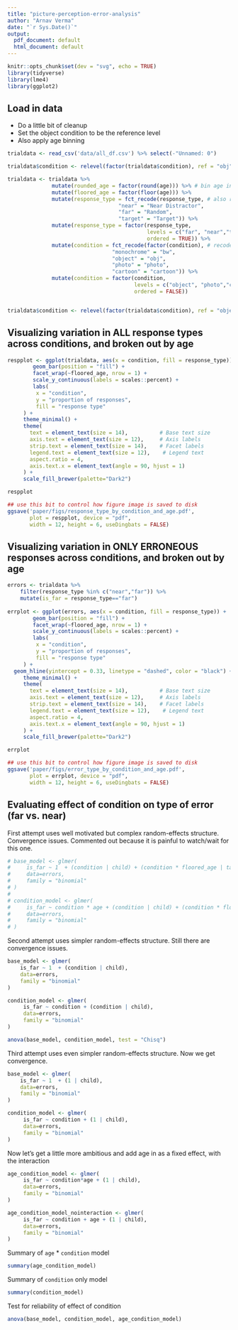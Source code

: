 ```yaml
---
title: "picture-perception-error-analysis"
author: "Arnav Verma"
date: "`r Sys.Date()`"
output:
  pdf_document: default
  html_document: default
---
```


```r
knitr::opts_chunk$set(dev = "svg", echo = TRUE)
library(tidyverse)
library(lme4)
library(ggplot2)
```

## Load in data
* Do a little bit of cleanup
* Set the object condition to be the reference level
* Also apply age binning

```r
trialdata <- read_csv('data/all_df.csv') %>% select(-"Unnamed: 0")

trialdata$condition <- relevel(factor(trialdata$condition), ref = "obj") # set object to the reference level

trialdata <- trialdata %>% 
              mutate(rounded_age = factor(round(age))) %>% # bin age in two ways 
              mutate(floored_age = factor(floor(age))) %>%
              mutate(response_type = fct_recode(response_type, # also recode response type
                                   "near" = "Near Distractor",
                                   "far" = "Random",
                                   "target" = "Target")) %>%
              mutate(response_type = factor(response_type,
                                            levels = c("far", "near","target"),
                                            ordered = TRUE)) %>%
              mutate(condition = fct_recode(factor(condition), # recode condition and set levels
                                 "monochrome" = "bw",
                                 "object" = "obj",
                                 "photo" = "photo",
                                 "cartoon" = "cartoon")) %>% 
              mutate(condition = factor(condition,
                                        levels = c("object", "photo","cartoon", "monochrome"),
                                        ordered = FALSE))


trialdata$condition <- relevel(factor(trialdata$condition), ref = "object") # set object to the reference level

```

## Visualizing variation in ALL response types across conditions, and broken out by age

```r
respplot <- ggplot(trialdata, aes(x = condition, fill = response_type)) +
        geom_bar(position = "fill") +
        facet_wrap(~floored_age, nrow = 1) +
        scale_y_continuous(labels = scales::percent) +
        labs(
         x = "condition",
         y = "proportion of responses",
         fill = "response type"
     ) +
     theme_minimal() +
     theme(
       text = element_text(size = 14),          # Base text size
       axis.text = element_text(size = 12),     # Axis labels
       strip.text = element_text(size = 14),    # Facet labels
       legend.text = element_text(size = 12),    # Legend text
       aspect.ratio = 4,
       axis.text.x = element_text(angle = 90, hjust = 1)
     ) +
     scale_fill_brewer(palette="Dark2")

respplot

## use this bit to control how figure image is saved to disk
ggsave('paper/figs/response_type_by_condition_and_age.pdf',
       plot = respplot, device = "pdf",
       width = 12, height = 6, useDingbats = FALSE)
```

## Visualizing variation in ONLY ERRONEOUS responses across conditions, and broken out by age

```r
errors <- trialdata %>%
    filter(response_type %in% c("near","far")) %>% 
    mutate(is_far = response_type=="far")
 
errplot <- ggplot(errors, aes(x = condition, fill = response_type)) +
        geom_bar(position = "fill") +
        facet_wrap(~floored_age, nrow = 1) +
        scale_y_continuous(labels = scales::percent) +
        labs(
         x = "condition",
         y = "proportion of responses",
         fill = "response type"
     ) + 
  geom_hline(yintercept = 0.33, linetype = "dashed", color = "black") +
     theme_minimal() +
     theme(
       text = element_text(size = 14),          # Base text size
       axis.text = element_text(size = 12),     # Axis labels
       strip.text = element_text(size = 14),    # Facet labels
       legend.text = element_text(size = 12),    # Legend text
       aspect.ratio = 4,
       axis.text.x = element_text(angle = 90, hjust = 1)
     ) +
     scale_fill_brewer(palette="Dark2")

errplot

## use this bit to control how figure image is saved to disk
ggsave('paper/figs/error_type_by_condition_and_age.pdf',
       plot = errplot, device = "pdf",
       width = 12, height = 6, useDingbats = FALSE)
```


## Evaluating effect of condition on type of error (far vs. near)

First attempt uses well motivated but complex random-effects structure. Convergence issues. Commented out because it is painful to watch/wait for this one.

```r
# base_model <- glmer(
#     is_far ~ 1  + (condition | child) + (condition * floored_age | target_word), 
#     data=errors, 
#     family = "binomial"
# )
# 
# condition_model <- glmer(
#     is_far ~ condition * age + (condition | child) + (condition * floored_age | target_word), 
#     data=errors, 
#     family = "binomial"
# )

```

Second attempt uses simpler random-effects structure. Still there are convergence issues.

```r
base_model <- glmer(
    is_far ~ 1  + (condition | child), 
    data=errors, 
    family = "binomial"
)

condition_model <- glmer(
     is_far ~ condition + (condition | child), 
     data=errors, 
     family = "binomial"
)

anova(base_model, condition_model, test = "Chisq")
```

Third attempt uses even simpler random-effects structure. Now we get convergence.

```r
base_model <- glmer(
    is_far ~ 1  + (1 | child), 
    data=errors, 
    family = "binomial"
)

condition_model <- glmer(
     is_far ~ condition + (1 | child), 
     data=errors, 
     family = "binomial"
)

```


Now let's get a little more ambitious and add age in as a fixed effect, with the interaction
```r
age_condition_model <- glmer(
     is_far ~ condition*age + (1 | child), 
     data=errors, 
     family = "binomial"
)

age_condition_model_nointeraction <- glmer(
     is_far ~ condition + age + (1 | child), 
     data=errors, 
     family = "binomial"
)
```

Summary of `age` * `condition` model

```r
summary(age_condition_model)
```

Summary of `condition` only model
```r
summary(condition_model)
```


Test for reliability of effect of condition
```r
anova(base_model, condition_model, age_condition_model)
```

